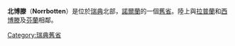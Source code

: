 {{瑞典舊省概要表
|名=北博滕
|瑞典文名=Norrbotten
|圖=Norrbotten_vapen.svg
|地區=[[諾爾蘭_(瑞典)|諾爾蘭]]
|省=[[北博滕省|北博滕省]]
|教區=呂勒奧教區
|面積=26671<!-- 平方公里 -->
|花=[[極地莓|極地莓]]
|動物=[[北噪鴉|北噪鴉]]
|地圖=FC-Norrbotten, Sweden.png
}}

'''北博滕'''（'''Norrbotten'''）是位於[[瑞典|瑞典]]北部，[[諾爾蘭|諾爾蘭]]的一個[[瑞典舊省|舊省]]。陸上與[[拉普蘭_(瑞典)|拉普蘭]]和[[西博滕|西博滕]]及[[芬蘭|芬蘭]]相鄰。


{{瑞典舊省}}
[[Category:瑞典舊省|Category:瑞典舊省]]
